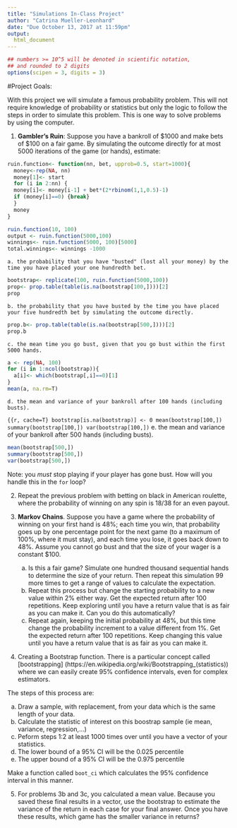 ```yaml
---
title: "Simulations In-Class Project"
author: "Catrina Mueller-Leonhard"
date: "Due October 13, 2017 at 11:59pm"
output:
  html_document
---
```


<style type="text/css">
.table {

    width: 80%;
    margin-left:10%; 
    margin-right:10%;
}
</style>
```r
## numbers >= 10^5 will be denoted in scientific notation,
## and rounded to 2 digits
options(scipen = 3, digits = 3)
```




#Project Goals:


With this project we will simulate a famous probability problem. This will not require knowledge of probability or statistics but only the logic to follow the steps in order to simulate this problem. This is one way to solve problems by using the computer. 

 1. **Gambler's Ruin**: Suppose you have a bankroll of $1000 and make bets of $100 on a fair game. By simulating the outcome directly for at most 5000 iterations of the game (or hands), estimate:
```r

ruin.function<- function(nn, bet, upprob=0.5, start=1000){
  money<-rep(NA, nn)
  money[1]<- start
  for (i in 2:nn) {
  money[i]<- money[i-1] + bet*(2*rbinom(1,1,0.5)-1)
  if (money[i]==0) {break}
  }
  money
}  

ruin.function(10, 100)
output <- ruin.function(5000,100)
winnings<- ruin.function(5000, 100)[5000]
total.winnings<- winnings -1000
```

    a. the probability that you have "busted" (lost all your money) by the time you have placed your one hundredth bet. 
```r
bootstrap<- replicate(100, ruin.function(5000,100))
prop<- prop.table(table(is.na(bootstrap[100,])))[2]
prop
```

    b. the probability that you have busted by the time you have placed your five hundredth bet by simulating the outcome directly. 
```r
prop.b<- prop.table(table(is.na(bootstrap[500,])))[2]
prop.b
```

    c. the mean time you go bust, given that you go bust within the first 5000 hands.
```r
a <- rep(NA, 100)
for (i in 1:ncol(bootstrap)){
  a[i]<- which(bootstrap[,i]==0)[1]
}
mean(a, na.rm=T)
```
    d. the mean and variance of your bankroll after 100 hands (including busts).
```{{r, cache=T}
bootstrap[is.na(bootstrap)] <- 0
mean(bootstrap[100,])
summary(bootstrap[100,])
var(bootstrap[100,])
```
    e. the mean and variance of your bankroll after 500 hands (including busts).
```r
mean(bootstrap[500,])
summary(bootstrap[500,])
var(bootstrap[500,])
```


Note: you *must* stop playing if your player has gone bust. How will you handle this in the `for` loop?

2. Repeat the previous problem with betting on black in American roulette, where the probability of winning on any spin is 18/38 for an even payout.

3. **Markov Chains**. Suppose you have a game where the probability of winning on your first hand is 48%; each time you win, that probability goes up by one percentage point for the next game (to a maximum of 100%, where it must stay), and each time you lose, it goes back down to 48%. Assume you cannot go bust and that the size of your wager is a constant $100.
    a. Is this a fair game? Simulate one hundred thousand sequential hands to determine the size of your return. Then repeat this simulation 99 more times to get a range of values to calculate the expectation.
    b. Repeat this process but change the starting probability to a new value within 2% either way. Get the expected return after 100 repetitions. Keep exploring until you have a return value that is as fair as you can make it. Can you do this automatically?
    c. Repeat again, keeping the initial probability at 48%, but this time change the probability increment to a value different from 1%. Get the expected return after 100 repetitions. Keep changing this value until you have a return value that is as fair as you can make it. 


4. Creating a Bootstrap function. There is a particular concept called [bootstrapping]
(https://en.wikipedia.org/wiki/Bootstrapping_(statistics)) where we can easily create 95% confidence intervals, even for complex estimators.

The steps of this process are:

  a. Draw a sample, with replacement, from your data which is the same length of your data.
  b. Calculate the statistic of interest on this boostrap sample (ie mean, variance, regression,...)
  c. Peform steps 1:2 at least 1000 times over until you have a vector of your statistics. 
  d. The lower bound of a 95% CI will be the 0.025 percentile
  e. The upper bound of a 95% CI will be the 0.975 percentile

Make a function called `boot_ci` which calculates the 95% confidence interval in this manner. 

5. For problems 3b and 3c, you calculated a mean value. Because you saved these final results in a vector, use the bootstrap to estimate the variance of the return in each case for your final answer. Once you have these results, which game has the smaller variance in returns?